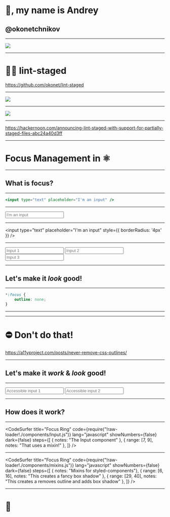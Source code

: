 
<Head>
  <title>Focus Management in React Pt. I</title>
</Head>

# 👋, my name is Andrey

## @okonetchnikov

---

<Image src="./assets/React-Vienna.svg" />

---

# 🚫💩 lint-staged

<https://github.com/okonet/lint-staged>

---

<Image src="./assets/lint-staged-pr.png" />

---

<Image src="./assets/lint-staged-feedback.png" />

---

<https://hackernoon.com/announcing-lint-staged-with-support-for-partially-staged-files-abc24a40d3ff>

---

# Focus Management in ⚛︎

---

## What is focus?

---

```jsx
<input type="text" placeholder="I'm an input" />
```

---

<input type="text" placeholder="I'm an input" />

---

<input type="text" placeholder="I'm an input" style={{
    borderRadius: '4px'
}} />

---


<Stack>
    <input type="text" placeholder="Input 1" />
    <input type="text" placeholder="Input 2" />
    <input type="text" placeholder="Input 3" />
</Stack>

---

## Let's make it _look_ good!

---

```css
*:focus {
    outline: none;
}
```
---


<Stack gap={4}>
    <InputWithoutFocus placeholder="Good looking input 1" />
    <InputWithoutFocus placeholder="Good looking input 2" />
</Stack>

---

# ⛔️ Don't do that!

<https://a11yproject.com/posts/never-remove-css-outlines/>

---

## Let's make it _work_ & _look_ good!

---


<Stack gap={4}>
    <Input placeholder="Accessible input 1" />
    <Input placeholder="Accessible input 2" />
</Stack>

---

## How does it work?

---

<CodeSurfer
  title="Focus Ring"
  code={require("!raw-loader!./components/Input.js")}
  lang="javascript"
  showNumbers={false}
  dark={false}
  steps={[
    { notes: "The Input component" },
    { range: [7, 9], notes: "That uses a mixin!" },
  ]}
/>

---

<CodeSurfer
  title="Focus Ring"
  code={require("!raw-loader!./components/mixins.js")}
  lang="javascript"
  showNumbers={false}
  dark={false}
  steps={[
    { notes: "Mixins for styled-components"},
    { range: [6, 16], notes: "This creates a fancy box shadow" },
    { range: [29, 40], notes: "This creates a removes outline and adds box shadow" },
  ]}
/>

---

# 🙌
